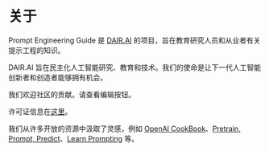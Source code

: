 # 关于

Prompt Engineering Guide 是 [DAIR.AI](https://github.com/dair-ai) 的项目，旨在教育研究人员和从业者有关提示工程的知识。

DAIR.AI 旨在民主化人工智能研究、教育和技术。我们的使命是让下一代人工智能创新者和创造者能够拥有机会。

我们欢迎社区的贡献。请查看编辑按钮。

许可证信息在[这里](https://github.com/dair-ai/Prompt-Engineering-Guide/blob/main/LICENSE.md)。

我们从许多开放的资源中汲取了灵感，例如 [OpenAI CookBook](https://github.com/openai/openai-cookbook)、[Pretrain, Prompt, Predict](http://pretrain.nlpedia.ai/)、[Learn Prompting](https://learnprompting.org/) 等。